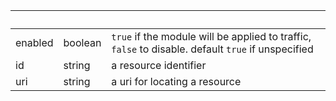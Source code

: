 | &nbsp; | &nbsp; | &nbsp; |
|---|---|---|
| enabled | boolean | `true` if the module will be applied to traffic, `false` to disable. default `true` if unspecified |
| id | string | a resource identifier |
| uri | string | a uri for locating a resource |